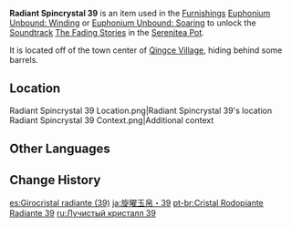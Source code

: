 {{Item Infobox
|id           = 141039
|image        = Item Radiant Spincrystal.png
|type         = Adventure Items
|group        = Radiant Spincrystals
|group2       = Liyue Spincrystals
|quality      = 4
|invCategory  = Precious Items
|description  = This wondrous crystal contains a certain rhythm, like something beautiful woven from delicate silk. These items can be found throughout the mainland or from merchants who collect curios. The tune held within this crystal can be revivified in your [[Serenitea Pot]] using either "[[Euphonium Unbound: Winding]]" or "[[Euphonium Unbound: Soaring]]." The tune contained within this [[Radiant Spincrystal]] is "[[The Fading Stories (Qingce Night)|The Fading Stories]]."
|source1      = [[Qingce Village]]
|track        = The Fading Stories (Qingce Night)
}}
'''Radiant Spincrystal 39''' is an item used in the [[Furnishings]] [[Euphonium Unbound: Winding]] or [[Euphonium Unbound: Soaring]] to unlock the [[Soundtrack]] [[The Fading Stories (Qingce Night)|The Fading Stories]] in the [[Serenitea Pot]].

It is located off of the town center of [[Qingce Village]], hiding behind some barrels.

==Location==
<gallery>
Radiant Spincrystal 39 Location.png|Radiant Spincrystal 39's location
Radiant Spincrystal 39 Context.png|Additional context
</gallery>

==Other Languages==
{{Other Languages
|default_hidden = 1
|en      = Radiant Spincrystal 39
|zhs     = 旋曜玉帛・其三十九
|zhs_rm  = Xuán Yào Yùbó - Qí Sānshíjiǔ
|zht     = 旋曜玉帛・其三十九
|zht_rm  = Xuán Yào Yùbó - Qí Sānshíjiǔ
|ja      = 旋曜玉帛・39
|ja_rm   = Sen'you Gyokuhaku - Sanjuukyuu{{Assumed}}
|ko      = 빛나는 결정・39
|ko_rm   = Binnaneun Gyeoljeong - Samsipgu
|es      = Girocristal radiante (39)
|fr      = Gyrocristal radiant 39
|ru      = Лучистый кристалл 39
|th      = Radiant Spincrystal 39
|vi      = Ngọc Thạch Âm Vang 39
|de      = Strahlender Drehkristall XXXIX
|id      = Radiant Spincrystal 39
|pt      = Cristal Rodopiante Radiante 39
|tr      = Parlak Burgu Kristal 39
|it      = Voltacristallo radioso 39
}}

==Change History==
{{Change History|2.6}}

[[es:Girocristal radiante (39)]]
[[ja:旋曜玉帛・39]]
[[pt-br:Cristal Rodopiante Radiante 39]]
[[ru:Лучистый кристалл 39]]